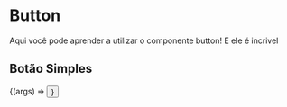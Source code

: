 

<Meta title="Components/Button" component={Button} />

# Button 

Aqui você pode aprender a utilizar o componente button! E ele é incrivel

<ArgsTable of={Button} />

## Botão Simples

<Canvas>
  <Story
    name="Botão Simples"
    args={{ children: 'Botão Simples' }}
  >
    {(args) => <Button {...args} />}
  </Story>
</Canvas>
